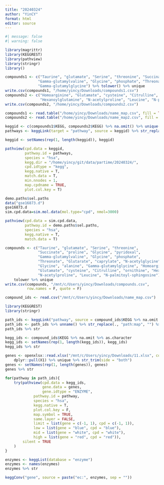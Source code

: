 ```yaml
---
title: "20240324"
author: "YinCY"
format: html
editor: source
---
```


```r
#| message: false
#| warning: false

library(magrittr)
library(KEGGREST)
library(pathview)
library(stringr)
library()
```

```r
compounds1 <- c("Taurine", "glutamate", "Serine", "threonine", "Succinate", "proline", "Glycine", "pyridoxal", 
               "Gamma-glutamylvaline", "Glycine", "phosphate", "Threonate", "caprylate", "N-acetylglycine", "alanine", 
               "Gamma-glutamylglycine") %>% tolower() %>% unique
write.csv(compounds1, "/home/yincy/Downloads/compounds1.csv")
compounds2 <- c("Homoarginine", "Glutamate", "cysteine", "Citrulline", "ornithine", 
                "Hexanoylglutamine", "N-acetylproline", "Leucine", "N-palmitoyl-sphingosine") %>% tolower %>% unique
write.csv(compounds2, "/home/yincy/Downloads/compounds2.csv")

compounds1 <- read.table("/home/yincy/Downloads/name_map.csv", fill = TRUE, sep = ",", header = TRUE)
compounds2 <- read.table("/home/yincy/Downloads/name_map2.csv", fill = TRUE, sep = ",", header = TRUE)

keggid <- c(compounds1$KEGG, compounds2$KEGG) %>% na.omit() %>% unique()
pathways <- keggLink(target = "pathway", source = keggid) %>% str_replace(pattern = "path:map", replacement = "") %>% unique
```

```r
keggid <- setNames(rep(1, length(keggid)), keggid)

pathview(cpd.data = keggid, 
         pathway.id = pathways, 
         species = "hsa", 
         kegg.dir = "/home/yincy/git/data/partime/20240324/", 
         cpd.idtype = "kegg",
         kegg.native = T, 
         match.data = T, 
         min.nnodes = 1, 
         map.cpdname = TRUE, 
         plot.col.key = T)

demo.paths$sel.paths
data("gse16873.d")
gse16873.d
sim.cpd.data=sim.mol.data(mol.type="cpd", nmol=3000)

```


```r
pathview(cpd.data = sim.cpd.data, 
         pathway.id = demo.paths$sel.paths, 
         species = "hsa", 
         kegg.native = T, 
         match.data = T)
```


```r
compounds <- c("Taurine", "glutamate", "Serine", "threonine", 
               "Succinate", "proline", "Glycine", "pyridoxal", 
               "Gamma-glutamylvaline", "Glycine", "phosphate", 
               "Threonate", "Glutarate", "caprylate", "N-acetylglycine", 
               "Glycine", "alanine", "Gamma-glutamylglycine", "Homoarginine", 
               "Glutamate", "cysteine", "Citrulline", "ornithine", "Hexanoylglutamine",
               "N-acetylproline", "Leucine", "N-palmitoyl-sphingosine") %>% 
    tolower %>% unique
write.csv(compounds, "/mnt/c/Users/yincy/Downloads/compounds.csv", 
          row.names = F, quote = F)

compound_ids <- read.csv("/mnt/c/Users/yincy/Downloads/name_map.csv")
```

```r
library(KEGGREST)
library(stringr)

path_ids <- keggLink("pathway", source = compound_ids$KEGG %>% na.omit %>% as.character)
path_ids <- path_ids %>% unname() %>% str_replace(., "path:map", "") %>% unique
path_ids %>% str
```

```r
kegg_ids <- compound_ids$KEGG %>% na.omit %>% as.character
kegg_ids <- setNames(rep(1, length(kegg_ids)), kegg_ids)
kegg_ids %>% str

genes <- openxlsx::read.xlsx("/mnt/c/Users/yincy/Downloads/11.xlsx", colNames = F) %>% 
    dplyr::pull(X1) %>% unique %>% str_trim(side = "both")
genes <- setNames(rep(1, length(genes)), genes)
genes %>% str

for(pathway in path_ids){
    try(pathview(cpd.data = kegg_ids, 
                 gene.data = genes, 
                 gene.idtype = "ENZYME",
             pathway.id = pathway, 
             species = "hsa", 
             kegg.native = T, 
             plot.col.key = F, 
             map.symbol = TRUE,
             same.layer = FALSE, 
             limit = list(gene = c(-1, 1), cpd = c(-1, 1)), 
             low = list(gene = "blue", cpd = "blue"), 
             mid = list(gene = "white", cpd = "white"), 
             high = list(gene = "red", cpd = "red")), 
        silent = TRUE
    )
}
```

```r
enzymes <- keggList(database = "enzyme")
enzymes <- names(enzymes)
enzymes %>% str
```

```r
keggConv("gene", source = paste("ec:", enzymes, sep = ""))
```

